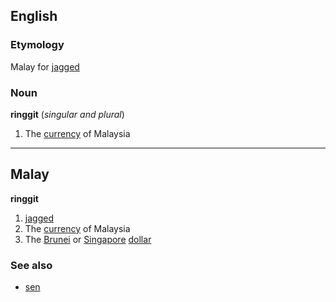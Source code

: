 ==English==
===Etymology===
Malay for [[jagged]]

===Noun===
'''ringgit''' (''singular and plural'')

# The [[currency]] of Malaysia

----

==Malay==
'''ringgit'''

# [[jagged]]
# The [[currency]] of Malaysia
# The [[Brunei]] or [[Singapore]] [[dollar]]

===See also===
*[[sen]]